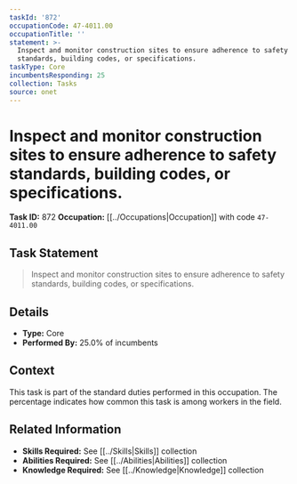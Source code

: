 ```yaml
---
taskId: '872'
occupationCode: 47-4011.00
occupationTitle: ''
statement: >-
  Inspect and monitor construction sites to ensure adherence to safety
  standards, building codes, or specifications.
taskType: Core
incumbentsResponding: 25
collection: Tasks
source: onet
---
```

# Inspect and monitor construction sites to ensure adherence to safety standards, building codes, or specifications.

**Task ID:** 872
**Occupation:** [[../Occupations|Occupation]] with code `47-4011.00`

## Task Statement

> Inspect and monitor construction sites to ensure adherence to safety standards, building codes, or specifications.

## Details

- **Type:** Core
- **Performed By:** 25.0% of incumbents

## Context

This task is part of the standard duties performed in this occupation. The percentage indicates how common this task is among workers in the field.

## Related Information

- **Skills Required:** See [[../Skills|Skills]] collection
- **Abilities Required:** See [[../Abilities|Abilities]] collection
- **Knowledge Required:** See [[../Knowledge|Knowledge]] collection

